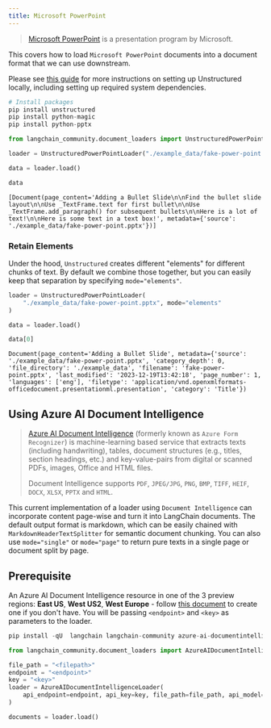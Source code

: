 ```yaml
---
title: Microsoft PowerPoint
---
```


>[Microsoft PowerPoint](https://en.wikipedia.org/wiki/Microsoft_PowerPoint) is a presentation program by Microsoft.

This covers how to load `Microsoft PowerPoint` documents into a document format that we can use downstream.

Please see [this guide](/oss/integrations/providers/unstructured/) for more instructions on setting up Unstructured locally, including setting up required system dependencies.

```python
# Install packages
pip install unstructured
pip install python-magic
pip install python-pptx
```

```python
from langchain_community.document_loaders import UnstructuredPowerPointLoader

loader = UnstructuredPowerPointLoader("./example_data/fake-power-point.pptx")

data = loader.load()

data
```

```output
[Document(page_content='Adding a Bullet Slide\n\nFind the bullet slide layout\n\nUse _TextFrame.text for first bullet\n\nUse _TextFrame.add_paragraph() for subsequent bullets\n\nHere is a lot of text!\n\nHere is some text in a text box!', metadata={'source': './example_data/fake-power-point.pptx'})]
```

### Retain Elements

Under the hood, `Unstructured` creates different "elements" for different chunks of text. By default we combine those together, but you can easily keep that separation by specifying `mode="elements"`.

```python
loader = UnstructuredPowerPointLoader(
    "./example_data/fake-power-point.pptx", mode="elements"
)

data = loader.load()

data[0]
```

```output
Document(page_content='Adding a Bullet Slide', metadata={'source': './example_data/fake-power-point.pptx', 'category_depth': 0, 'file_directory': './example_data', 'filename': 'fake-power-point.pptx', 'last_modified': '2023-12-19T13:42:18', 'page_number': 1, 'languages': ['eng'], 'filetype': 'application/vnd.openxmlformats-officedocument.presentationml.presentation', 'category': 'Title'})
```

## Using Azure AI Document Intelligence

>[Azure AI Document Intelligence](https://aka.ms/doc-intelligence) (formerly known as `Azure Form Recognizer`) is machine-learning
>based service that extracts texts (including handwriting), tables, document structures (e.g., titles, section headings, etc.) and key-value-pairs from
>digital or scanned PDFs, images, Office and HTML files.
>
>Document Intelligence supports `PDF`, `JPEG/JPG`, `PNG`, `BMP`, `TIFF`, `HEIF`, `DOCX`, `XLSX`, `PPTX` and `HTML`.

This current implementation of a loader using `Document Intelligence` can incorporate content page-wise and turn it into LangChain documents. The default output format is markdown, which can be easily chained with `MarkdownHeaderTextSplitter` for semantic document chunking. You can also use `mode="single"` or `mode="page"` to return pure texts in a single page or document split by page.

## Prerequisite

An Azure AI Document Intelligence resource in one of the 3 preview regions: **East US**, **West US2**, **West Europe** - follow [this document](https://learn.microsoft.com/azure/ai-services/document-intelligence/create-document-intelligence-resource?view=doc-intel-4.0.0) to create one if you don't have. You will be passing `<endpoint>` and `<key>` as parameters to the loader.

```python
pip install -qU  langchain langchain-community azure-ai-documentintelligence
```

```python
from langchain_community.document_loaders import AzureAIDocumentIntelligenceLoader

file_path = "<filepath>"
endpoint = "<endpoint>"
key = "<key>"
loader = AzureAIDocumentIntelligenceLoader(
    api_endpoint=endpoint, api_key=key, file_path=file_path, api_model="prebuilt-layout"
)

documents = loader.load()
```
